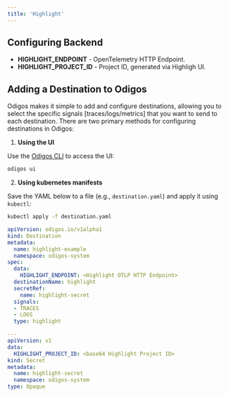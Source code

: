 ```yaml
---
title: 'Highlight'
---
```


## Configuring Backend

- **HIGHLIGHT_ENDPOINT** - OpenTelemetry HTTP Endpoint.
- **HIGHLIGHT_PROJECT_ID** - Project ID, generated via Highligh UI.

## Adding a Destination to Odigos

Odigos makes it simple to add and configure destinations, allowing you to select the specific signals [traces/logs/metrics] that you want to send to each destination. There are two primary methods for configuring destinations in Odigos:

1. **Using the UI**

Use the [Odigos CLI](https://docs.odigos.io/cli/odigos_ui) to access the UI:

```bash
odigos ui
```

2. **Using kubernetes manifests**

Save the YAML below to a file (e.g., `destination.yaml`) and apply it using `kubectl`:

```bash
kubectl apply -f destination.yaml
```


```yaml
apiVersion: odigos.io/v1alpha1
kind: Destination
metadata:
  name: highlight-example
  namespace: odigos-system
spec:
  data:
    HIGHLIGHT_ENDPOINT: <Highlight OTLP HTTP Endpoint>
  destinationName: highlight
  secretRef:
    name: highlight-secret
  signals:
  - TRACES
  - LOGS
  type: highlight

---
apiVersion: v1
data:
  HIGHLIGHT_PROJECT_ID: <base64 Highlight Project ID>
kind: Secret
metadata:
  name: highlight-secret
  namespace: odigos-system
type: Opaque
```